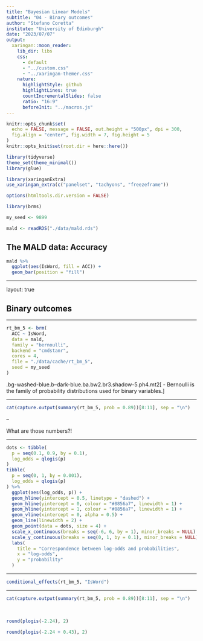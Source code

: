 ```yaml
---
title: "Bayesian Linear Models"
subtitle: "04 - Binary outcomes"
author: "Stefano Coretta"
institute: "University of Edinburgh"
date: "2023/07/07"
output:
  xaringan::moon_reader:
    lib_dir: libs
    css:
      - default
      - "../custom.css"
      - "../xaringan-themer.css"
    nature:
      highlightStyle: github
      highlightLines: true
      countIncrementalSlides: false
      ratio: "16:9"
      beforeInit: "../macros.js"
---
```


```r
knitr::opts_chunk$set(
  echo = FALSE, message = FALSE, out.height = "500px", dpi = 300,
  fig.align = "center", fig.width = 7, fig.height = 5
)
knitr::opts_knit$set(root.dir = here::here())

library(tidyverse)
theme_set(theme_minimal())
library(glue)

library(xaringanExtra)
use_xaringan_extra(c("panelset", "tachyons", "freezeframe"))

options(htmltools.dir.version = FALSE)

library(brms)

my_seed <- 9899
```

```r
mald <- readRDS("./data/mald.rds")
```

## The MALD data: Accuracy

```r
mald %>%
  ggplot(aes(IsWord, fill = ACC)) +
  geom_bar(position = "fill")
```


---

layout: true

## Binary outcomes

---

```r
rt_bm_5 <- brm(
  ACC ~ IsWord,
  data = mald,
  family = "bernoulli",
  backend = "cmdstanr",
  cores = 4,
  file = "./data/cache/rt_bm_5",
  seed = my_seed
)
```

.bg-washed-blue.b--dark-blue.ba.bw2.br3.shadow-5.ph4.mt2[
- Bernoulli is the family of probability distributions used for binary variables.
]

---

```r
cat(capture.output(summary(rt_bm_5, prob = 0.89))[8:11], sep = "\n")
```

--

What are those numbers?!

---

```r
dots <- tibble(
  p = seq(0.1, 0.9, by = 0.1),
  log_odds = qlogis(p)
)
tibble(
  p = seq(0, 1, by = 0.001),
  log_odds = qlogis(p)
) %>%
  ggplot(aes(log_odds, p)) +
  geom_hline(yintercept = 0.5, linetype = "dashed") +
  geom_hline(yintercept = 0, colour = "#8856a7", linewidth = 1) +
  geom_hline(yintercept = 1, colour = "#8856a7", linewidth = 1) +
  geom_vline(xintercept = 0, alpha = 0.5) +
  geom_line(linewidth = 2) +
  geom_point(data = dots, size = 4) +
  scale_x_continuous(breaks = seq(-6, 6, by = 1), minor_breaks = NULL) +
  scale_y_continuous(breaks = seq(0, 1, by = 0.1), minor_breaks = NULL) +
  labs(
    title = "Correspondence between log-odds and probabilities",
    x = "log-odds",
    y = "probability"
  )
```

---

```r
conditional_effects(rt_bm_5, "IsWord")
```

---

```r
cat(capture.output(summary(rt_bm_5, prob = 0.89))[8:11], sep = "\n")
```

<br>

```r
round(plogis(-2.24), 2)

round(plogis(-2.24 + 0.43), 2)
```

